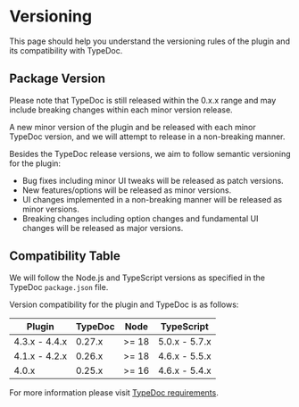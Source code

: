 # Versioning

This page should help you understand the versioning rules of the plugin and its compatibility with TypeDoc.

## Package Version

Please note that TypeDoc is still released within the 0.x.x range and may include breaking changes within each minor version release.

A new minor version of the plugin and be released with each minor TypeDoc version, and we will attempt to release in a non-breaking manner.

Besides the TypeDoc release versions, we aim to follow semantic versioning for the plugin:

- Bug fixes including minor UI tweaks will be released as patch versions.
- New features/options will be released as minor versions.
- UI changes implemented in a non-breaking manner will be released as minor versions.
- Breaking changes including option changes and fundamental UI changes will be released as major versions.

## Compatibility Table

We will follow the Node.js and TypeScript versions as specified in the TypeDoc `package.json` file.

Version compatibility for the plugin and TypeDoc is as follows:

| Plugin        | TypeDoc | Node  | TypeScript    |
| ------------- | ------- | ----- | ------------- |
| 4.3.x - 4.4.x | 0.27.x  | >= 18 | 5.0.x - 5.7.x |
| 4.1.x - 4.2.x | 0.26.x  | >= 18 | 4.6.x - 5.5.x |
| 4.0.x         | 0.25.x  | >= 16 | 4.6.x - 5.4.x |

For more information please visit [TypeDoc requirements](https://typedoc.org/documents/Overview.html).
